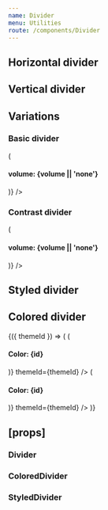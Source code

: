 ```yaml
---
name: Divider
menu: Utilities
route: /components/Divider
---
```



<PageTitle src="components/Divider" title="Divider" />

## Horizontal divider

<Playground>
  <ThemeWrapper>
    <Divider />
  </ThemeWrapper>
</Playground>

## Vertical divider

<Playground>
  <ThemeWrapper>
    <div style={{ height: '60px' }}>
      <Divider orientation="vertical" />
    </div>
  </ThemeWrapper>
</Playground>

## Variations

### Basic divider

<Playground>
  <ThemeWrapper>
    <Looper
      list={[undefined, 'quiet', 'quieter', 'quietest']}
      render={volume => (
        <div key={volume || 'none'} style={{ marginBottom: '12px' }}>
          <h4>volume: {volume || 'none'}</h4>
          <Divider variant="primary" volume={volume} />
        </div>
      )}
    />
  </ThemeWrapper>
</Playground>

### Contrast divider

<Playground>
  <ThemeWrapper contrast>
    <Looper
      list={[undefined, 'quiet', 'quieter', 'quietest']}
      render={volume => (
        <div key={volume || 'none'} style={{ marginBottom: '12px' }}>
          <h4>volume: {volume || 'none'}</h4>
          <Divider contrast volume={volume} />
        </div>
      )}
    />
  </ThemeWrapper>
</Playground>

## Styled divider

<Playground>
  <ThemeWrapper>
    <StyledDivider dividerColor="#393945" />
  </ThemeWrapper>
</Playground>

## Colored divider

<Playground>
  <ThemeWrapper withThemeId>
    {({ themeId }) => (
      <React.Fragment>
        <ColorLooper
          group="primary"
          render={({ id }) => (
            <div key={id} style={{ marginBottom: '12px' }}>
              <h4>Color: {id}</h4>
              <ColoredDivider colorId={id} themeId={themeId} />
            </div>
          )}
          themeId={themeId}
        />
        <ColorLooper
          group="neutral"
          render={({ id }) => (
            <div key={id} style={{ marginBottom: '12px' }}>
              <h4>Color: {id}</h4>
              <ColoredDivider colorId={id} themeId={themeId} />
            </div>
          )}
          themeId={themeId}
        />
      </React.Fragment>
    )}
  </ThemeWrapper>
</Playground>

## \[props\]

### Divider

<Props of={Divider} />

### ColoredDivider

<Props of={ColoredDivider} />

### StyledDivider

<Props of={StyledDivider} />
